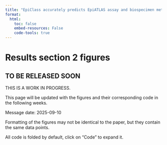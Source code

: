 ```yaml
---
title: "EpiClass accurately predicts EpiATLAS assay and biospecimen metadata"
format:
  html:
    toc: false
    embed-resources: False
    code-tools: true
---
```


# Results section 2 figures

::: {#WIP .callout-important}
## TO BE RELEASED SOON

THIS IS A WORK IN PROGRESS.

This page will be updated with the figures and their corresponding code in the following weeks.

Message date: 2025-09-10
:::


Formatting of the figures may not be identical to the paper, but they contain the same data points.

All code is folded by default, click on "Code" to expand it.

